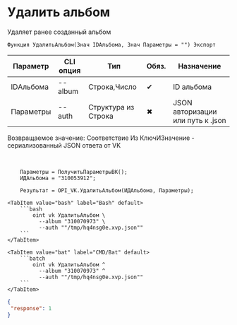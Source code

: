 ﻿---
sidebar_position: 6
description: Удалить альбом и другие функции для работы с VK в Открытом пакете интеграций - бесплатной open-source библиотеке интеграций для 1С:Предприятие 8, OneScript и CLI
keywords: [1C, 1С, 1С:Предприятие, 1С:Предприятие 8.3, API, Интеграция, Сервисы, Обмен, OneScript, CLI, VK]
---


# Удалить альбом
 Удаляет ранее созданный альбом



`Функция УдалитьАльбом(Знач IDАльбома, Знач Параметры = "") Экспорт`

  | Параметр | CLI опция | Тип | Обяз. | Назначение |
  |-|-|-|-|-|
  | IDАльбома | --album | Строка,Число | &#x2714; | ID альбома |
  | Параметры | --auth | Структура из Строка | &#x2716; | JSON авторизации или путь к .json |

  
  Возвращаемое значение:   Соответствие Из КлючИЗначение - сериализованный JSON ответа от VK

<br/>




```bsl title="Пример использования для 1С:Предприятие/OneScript"
    Параметры = ПолучитьПараметрыВК();
    ИДАльбома = "310053912";

    Результат = OPI_VK.УдалитьАльбом(ИДАльбома, Параметры);
```
    

 <Tabs>
  
    <TabItem value="bash" label="Bash" default>
        ```bash
            oint vk УдалитьАльбом \
              --album "310070973" \
              --auth ""/tmp/hq4nsg0e.xvp.json""
        ```
    </TabItem>
  
    <TabItem value="bat" label="CMD/Bat" default>
        ```batch
            oint vk УдалитьАльбом ^
              --album "310070973" ^
              --auth ""/tmp/hq4nsg0e.xvp.json""
        ```
    </TabItem>
</Tabs>


```json title="Результат"
{
 "response": 1
}
```
